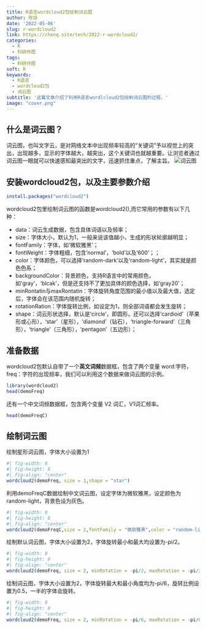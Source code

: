 ```yaml
---
title: R语言wordcloud2包绘制词云图
author: 陈琼
date: '2022-05-06'
slug: r-wordcloud2
link: https://chenq.site/tech/2022-r-wordcloud2/
categories:
  - R
  - 科研作图
tags:
  - 科研作图
soft: R
keywords:
  - R语言
  - wordcloud2包
  - 词云图
subtitle: '这篇文章介绍了利用R语言wordlcloud2包绘制词云图的过程。'
image: "cover.png"
---
```


## 什么是词云图？
词云图，也叫文字云，是对网络文本中出现频率较高的“关键词”予以视觉上的突出，出现越多，显示的字体越大，越突出，这个关键词也就越重要。让浏览者通过词云图一眼就可以快速感知最突出的文字，迅速抓住重点，了解主旨。
![词云图](cover.png)

## 安装wordcloud2包，以及主要参数介绍

```r
install.packages("wordcloud2")
```

wordcloud2包里绘制词云图的函数是wordcloud2(),而它常用的参数有以下几种：

- data：词云生成数据，包含具体词语以及频率；
- size：字体大小，默认为1，一般来说该值越小，生成的形状轮廓越明显；
- fontFamily：字体，如‘微软雅黑’；
- fontWeight：字体粗细，包含‘normal’，‘bold’以及‘600’；；
- color：字体颜色，可以选择‘random-dark’以及‘random-light’，其实就是颜色色系；
- backgroundColor：背景颜色，支持R语言中的常用颜色，如‘gray’，‘blcak’，但是还支持不了更加具体的颜色选择，如‘gray20’；
- minRontatin与maxRontatin：字体旋转角度范围的最小值以及最大值，选定后，字体会在该范围内随机旋转；
- rotationRation：字体旋转比例，如设定为1，则全部词语都会发生旋转；
- shape：词云形状选择，默认是‘circle’，即圆形。还可以选择‘cardioid’（苹果形或心形），‘star’（星形），‘diamond’（钻石），‘triangle-forward’（三角形），‘triangle’（三角形），‘pentagon’（五边形）； 

## 准备数据

wordcloud2包默认自带了一个**英文词频**数据框，包含了两个变量 word:字符，freq：字符的出现频率，我们可以利用这个数据来做词云图的示例。

```r
library(wordcloud2)
head(demoFreq)
```

还有一个中文词频数据框，包含两个变量 V2 词汇，V1词汇频率。

```r
head(demoFreqC)
```

## 绘制词云图

绘制星形词云图，字体大小设置为1

```r
#| fig-width: 8
#| fig-height: 8
#| fig-align: "center"
wordcloud2(demoFreq, size = 1,shape = "star")  
```

利用demoFreqC数据绘制中文词云图，设定字体为微软雅黑，设定颜色为random-light，背景色设为灰色。

```r
#| fig-width: 8
#| fig-height: 8
#| fig-align: "center"
wordcloud2(demoFreqC,size = 2,fontFamily = "微软雅黑",color = "random-light", backgroundColor = "grey")  
```

绘制默认词云图，字体大小设置为2，字体旋转最小和最大均设置为-pi/2。

```r
#| fig-width: 8
#| fig-height: 8
#| fig-align: "center"
wordcloud2(demoFreq, size = 2, minRotation = -pi/2, maxRotation = -pi/2) 
```

绘制词云图，字体大小设置为2，字体旋转最大和最小角度均为-pi/6，旋转比例设置为0.5，一半的字体会旋转。

```r
#| fig-width: 8
#| fig-height: 8
#| fig-align: "center"
wordcloud2(demoFreq, size = 2, minRotation = -pi/6, maxRotation = -pi/6,rotateRatio = 0.5)
```



